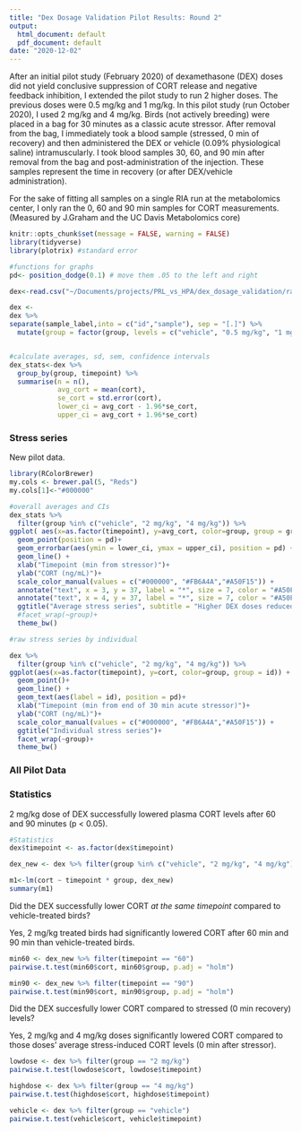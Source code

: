 ```yaml
---
title: "Dex Dosage Validation Pilot Results: Round 2"
output:
  html_document: default
  pdf_document: default
date: "2020-12-02"
---
```

After an initial pilot study (February 2020) of dexamethasone (DEX) doses did not yield conclusive suppression of CORT release and negative feedback inhibition, I extended the pilot study to run 2 higher doses. 
The previous doses were 0.5 mg/kg and 1 mg/kg. In this pilot study (run October 2020), I used 2 mg/kg and 4 mg/kg. Birds (not actively breeding) were placed in a bag for 30 minutes as a classic acute stressor. After removal from the bag, I immediately took a blood sample (stressed, 0 min of recovery) and then administered the DEX or vehicle (0.09% physiological saline) intramuscularly. I took blood samples 30, 60, and 90 min after removal from the bag and post-administration of the injection. These samples represent the time in recovery (or after DEX/vehicle administration). 

For the sake of fitting all samples on a single RIA run at the metabolomics center, I only ran the 0, 60 and 90 min samples for CORT measurements. (Measured by J.Graham and the UC Davis Metabolomics core)

```r
knitr::opts_chunk$set(message = FALSE, warning = FALSE)
library(tidyverse)
library(plotrix) #standard error 

#functions for graphs 
pd<- position_dodge(0.1) # move them .05 to the left and right

```

```r
dex<-read.csv("~/Documents/projects/PRL_vs_HPA/dex_dosage_validation/raw_data/dex_validation_samples_all.csv")

dex <- 
dex %>%
separate(sample_label,into = c("id","sample"), sep = "[.]") %>%
  mutate(group = factor(group, levels = c("vehicle", "0.5 mg/kg", "1 mg/kg", "2 mg/kg", "4 mg/kg")))


#calculate averages, sd, sem, confidence intervals 
dex_stats<-dex %>%
  group_by(group, timepoint) %>%
  summarise(n = n(), 
            avg_cort = mean(cort), 
            se_cort = std.error(cort),
            lower_ci = avg_cort - 1.96*se_cort, 
            upper_ci = avg_cort + 1.96*se_cort)
```

### Stress series 

New pilot data. 

```r
library(RColorBrewer)
my.cols <- brewer.pal(5, "Reds")
my.cols[1]<-"#000000"

#overall averages and CIs
dex_stats %>% 
  filter(group %in% c("vehicle", "2 mg/kg", "4 mg/kg")) %>%
ggplot( aes(x=as.factor(timepoint), y=avg_cort, color=group, group = group)) + 
  geom_point(position = pd)+
  geom_errorbar(aes(ymin = lower_ci, ymax = upper_ci), position = pd) +
  geom_line() +
  xlab("Timepoint (min from stressor)")+ 
  ylab("CORT (ng/mL)")+ 
  scale_color_manual(values = c("#000000", "#FB6A4A","#A50F15")) + 
  annotate("text", x = 3, y = 37, label = "*", size = 7, color = "#A50F15" ) + #significance
  annotate("text", x = 4, y = 37, label = "*", size = 7, color = "#A50F15" ) + 
  ggtitle("Average stress series", subtitle = "Higher DEX doses reduced CORT after 60 min")+ 
  #facet_wrap(~group)+
  theme_bw()

#raw stress series by individual

dex %>% 
  filter(group %in% c("vehicle", "2 mg/kg", "4 mg/kg")) %>%
ggplot(aes(x=as.factor(timepoint), y=cort, color=group, group = id)) + 
  geom_point()+
  geom_line() + 
  geom_text(aes(label = id), position = pd)+
  xlab("Timepoint (min from end of 30 min acute stressor)")+ 
  ylab("CORT (ng/mL)")+
  scale_color_manual(values = c("#000000", "#FB6A4A","#A50F15")) + 
  ggtitle("Individual stress series")+ 
  facet_wrap(~group)+
  theme_bw()


```
### All Pilot Data 

### Statistics 

2 mg/kg dose of DEX successfully lowered plasma CORT levels after 60 and 90 minutes (p < 0.05). 

```r
#Statistics 
dex$timepoint <- as.factor(dex$timepoint)

dex_new <- dex %>% filter(group %in% c("vehicle", "2 mg/kg", "4 mg/kg"))

m1<-lm(cort ~ timepoint * group, dex_new)
summary(m1)
```

Did the DEX successfully lower CORT *at the same timepoint* compared to vehicle-treated birds?

Yes, 2 mg/kg treated birds had significantly lowered CORT after 60 min and 90 min than vehicle-treated birds.
```r
min60 <- dex_new %>% filter(timepoint == "60") 
pairwise.t.test(min60$cort, min60$group, p.adj = "holm")

min90 <- dex_new %>% filter(timepoint == "90") 
pairwise.t.test(min90$cort, min90$group, p.adj = "holm")
```

Did the DEX succesfully lower CORT compared to stressed (0 min recovery) levels?

Yes, 2 mg/kg and 4 mg/kg doses significantly lowered CORT compared to those doses' average stress-induced CORT levels (0 min after stressor). 

```r
lowdose <- dex %>% filter(group == "2 mg/kg")
pairwise.t.test(lowdose$cort, lowdose$timepoint)

highdose <- dex %>% filter(group == "4 mg/kg")
pairwise.t.test(highdose$cort, highdose$timepoint)

vehicle <- dex %>% filter(group == "vehicle")
pairwise.t.test(vehicle$cort, vehicle$timepoint)
```